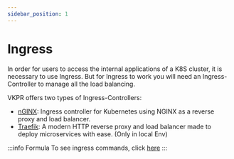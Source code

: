 ```yaml
---
sidebar_position: 1
---
```


# Ingress

In order for users to access the internal applications of a K8S cluster, it is necessary to use Ingress. But for Ingress to work you will need an Ingress-Controller to manage all the load balancing.

VKPR offers two types of Ingress-Controllers:

- [nGINX](https://github.com/kubernetes/ingress-nginx): Ingress controller for Kubernetes using NGINX as a reverse proxy and load balancer.
- [Traefik](https://doc.traefik.io/traefik/): A modern HTTP reverse proxy and load balancer made to deploy microservices with ease. (Only in local Env)

:::info Formula
To see ingress commands, click [here](/docs/commands/ingress/vkpr_ingress_install)
:::
